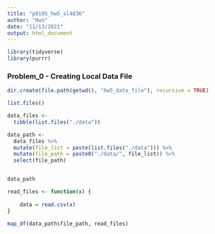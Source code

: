 ```yaml
---
title: "p8105_hw5_sl4836"
author: "Hun"
date: "11/13/2021"
output: html_document
---
```


```r
library(tidyverse)
library(purrr)
```

### Problem_0 - Creating Local Data File
```r
dir.create(file.path(getwd(), "hw5_data_file"), recursive = TRUE)

list.files()
```
```r
data_files <- 
  tibble(list.files("./data"))
```


```r
data_path <- 
  data_files %>%
  mutate(file_list = paste(list.files("./data"))) %>%
  mutate(file_path = paste0("./data/", file_list)) %>%
  select(file_path)


data_path
```


```r
read_files <- function(x) {
  
    data = read.csv(x)
}

map_df(data_path$file_path, read_files)
```



